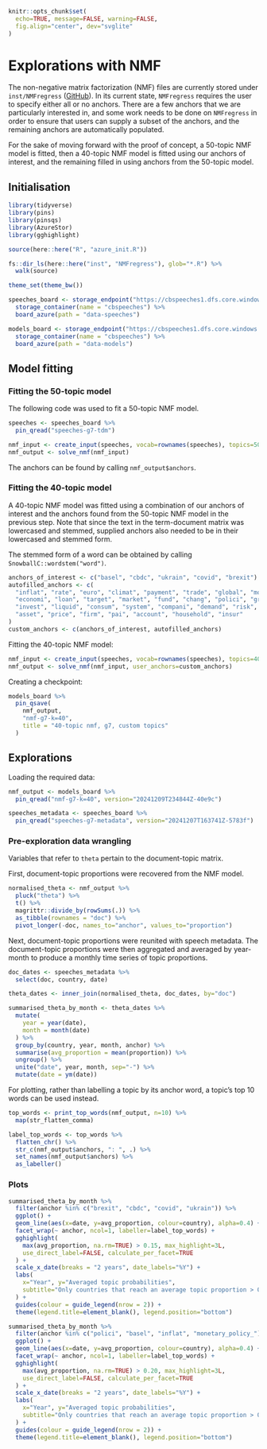 ```r
knitr::opts_chunk$set(
  echo=TRUE, message=FALSE, warning=FALSE,
  fig.align="center", dev="svglite"
)
```

# Explorations with NMF

The non-negative matrix factorization (NMF) files are currently stored under
`inst/NMFregress` ([GitHub](https://github.com/iamdavecampbell/NMFregress)). In its current state,
`NMFregress` requires the user to specify either all or no anchors. There are a few anchors that we
are particularly interested in, and some work needs to be done on `NMFregress` in order to ensure
that users can supply a subset of the anchors, and the remaining anchors are automatically
populated.

For the sake of moving forward with the proof of concept, a 50-topic NMF model is fitted, then a
40-topic NMF model is fitted using our anchors of interest, and the remaining filled in using
anchors from the 50-topic model.

## Initialisation

```r
library(tidyverse)
library(pins)
library(pinsqs)
library(AzureStor)
library(gghighlight)

source(here::here("R", "azure_init.R"))

fs::dir_ls(here::here("inst", "NMFregress"), glob="*.R") %>%
  walk(source)

theme_set(theme_bw())

speeches_board <- storage_endpoint("https://cbspeeches1.dfs.core.windows.net/", token=token) %>%
  storage_container(name = "cbspeeches") %>%
  board_azure(path = "data-speeches")

models_board <- storage_endpoint("https://cbspeeches1.dfs.core.windows.net/", token=token) %>%
  storage_container(name = "cbspeeches") %>%
  board_azure(path = "data-models")
```

## Model fitting

### Fitting the 50-topic model

The following code was used to fit a 50-topic NMF model. 

```r
speeches <- speeches_board %>%
  pin_qread("speeches-g7-tdm")

nmf_input <- create_input(speeches, vocab=rownames(speeches), topics=50)
nmf_output <- solve_nmf(nmf_input)
```

The anchors can be found by calling `nmf_output$anchors`.

### Fitting the 40-topic model

A 40-topic NMF model was fitted using a combination of our anchors of interest and the anchors
found from the 50-topic NMF model in the previous step. Note that since the text in the
term-document matrix was lowercased and stemmed, supplied anchors also needed to be in their
lowercased and stemmed form. 

::: {.rmdnote}

The stemmed form of a word can be obtained by calling `SnowballC::wordstem("word")`.

:::

```r
anchors_of_interest <- c("basel", "cbdc", "ukrain", "covid", "brexit")
autofilled_anchors <- c(
  "inflat", "rate", "euro", "climat", "payment", "trade", "global", "model", "monetary_policy_",
  "economi", "loan", "target", "market", "fund", "chang", "polici", "growth", "data", "percent",
  "invest", "liquid", "consum", "system", "compani", "demand", "risk", "effect", "product",
  "asset", "price", "firm", "pai", "account", "household", "insur"
)
custom_anchors <- c(anchors_of_interest, autofilled_anchors)
```

Fitting the 40-topic NMF model:

```r
nmf_input <- create_input(speeches, vocab=rownames(speeches), topics=40)
nmf_output <- solve_nmf(nmf_input, user_anchors=custom_anchors)
```

Creating a checkpoint:

```r
models_board %>%
  pin_qsave(
    nmf_output,
    "nmf-g7-k=40",
    title = "40-topic nmf, g7, custom topics"
  )
```

## Explorations

Loading the required data:

```r
nmf_output <- models_board %>%
  pin_qread("nmf-g7-k=40", version="20241209T234844Z-40e9c")
```

```r
speeches_metadata <- speeches_board %>%
  pin_qread("speeches-g7-metadata", version="20241207T163741Z-5783f")
```

### Pre-exploration data wrangling

::: {.rmdnote}

Variables that refer to `theta` pertain to the document-topic matrix.

:::

First, document-topic proportions were recovered from the NMF model.

```r
normalised_theta <- nmf_output %>%
  pluck("theta") %>%
  t() %>%
  magrittr::divide_by(rowSums(.)) %>%
  as_tibble(rownames = "doc") %>%
  pivot_longer(-doc, names_to="anchor", values_to="proportion")
```

Next, document-topic proportions were reunited with speech metadata. The document-topic proportions
were then aggregated and averaged by year-month to produce a monthly time series of topic
proportions.

```r
doc_dates <- speeches_metadata %>%
  select(doc, country, date)

theta_dates <- inner_join(normalised_theta, doc_dates, by="doc")

summarised_theta_by_month <- theta_dates %>%
  mutate(
    year = year(date),
    month = month(date)
  ) %>%
  group_by(country, year, month, anchor) %>%
  summarise(avg_proportion = mean(proportion)) %>%
  ungroup() %>%
  unite("date", year, month, sep="-") %>%
  mutate(date = ym(date))
```

For plotting, rather than labelling a topic by its anchor word, a topic's top 10 words can be used
instead.

```r
top_words <- print_top_words(nmf_output, n=10) %>%
  map(str_flatten_comma)

label_top_words <- top_words %>%
  flatten_chr() %>%
  str_c(nmf_output$anchors, ": ", .) %>%
  set_names(nmf_output$anchors) %>%
  as_labeller()
```

### Plots

```r
summarised_theta_by_month %>%
  filter(anchor %in% c("brexit", "cbdc", "covid", "ukrain")) %>%
  ggplot() +
  geom_line(aes(x=date, y=avg_proportion, colour=country), alpha=0.4) +
  facet_wrap(~ anchor, ncol=1, labeller=label_top_words) +
  gghighlight(
    max(avg_proportion, na.rm=TRUE) > 0.15, max_highlight=3L,
    use_direct_label=FALSE, calculate_per_facet=TRUE
  ) +
  scale_x_date(breaks = "2 years", date_labels="%Y") +
  labs(
    x="Year", y="Averaged topic probabilities",
    subtitle="Only countries that reach an average topic proportion > 0.15 are highlighted"
  ) +
  guides(colour = guide_legend(nrow = 2)) +
  theme(legend.title=element_blank(), legend.position="bottom")
```

```r
summarised_theta_by_month %>%
  filter(anchor %in% c("polici", "basel", "inflat", "monetary_policy_")) %>%
  ggplot() +
  geom_line(aes(x=date, y=avg_proportion, colour=country), alpha=0.4) +
  facet_wrap(~ anchor, ncol=1, labeller=label_top_words) +
  gghighlight(
    max(avg_proportion, na.rm=TRUE) > 0.20, max_highlight=3L,
    use_direct_label=FALSE, calculate_per_facet=TRUE
  ) +
  scale_x_date(breaks = "2 years", date_labels="%Y") +
  labs(
    x="Year", y="Averaged topic probabilities",
    subtitle="Only countries that reach an average topic proportion > 0.20 are highlighted"
  ) +
  guides(colour = guide_legend(nrow = 2)) +
  theme(legend.title=element_blank(), legend.position="bottom")
```
